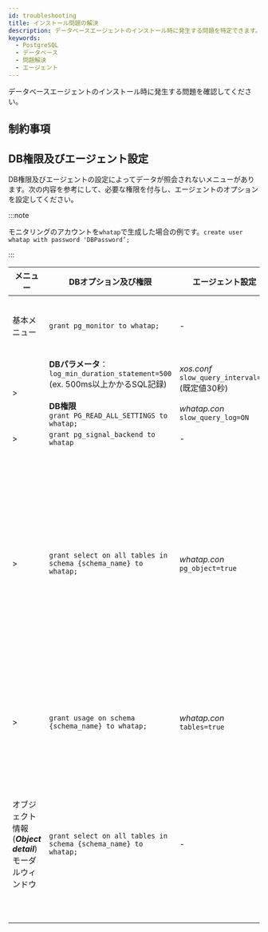 ```yaml
---
id: troubleshooting
title: インストール問題の解決
description: データベースエージェントのインストール時に発生する問題を特定できます。
keywords:
  - PostgreSQL
  - データベース
  - 問題解決
  - エージェント
---
```


データベースエージェントのインストール時に発生する問題を確認してください。


<Dbcheckfirewallsetting />


<Dbhowtocheckfirewal />

## 制約事項


<Dbmultiregioncantselectonepr />


<Dbcantuseduplicatedname />

## DB権限及びエージェント設定

DB権限及びエージェントの設定によってデータが照会されないメニューがあります。次の内容を参考にして、必要な権限を付与し、エージェントのオプションを設定してください。

:::note

モニタリングのアカウントを`whatap`で生成した場合の例です。`create user whatap with password 'DBPassword’;`

:::

| メニュー                                                                                                                | DBオプション及び権限                                                                                                                               | エージェント設定                                                                                        | 備考                                                                                                                                                                                                                          |
| ------------------------------------------------------------------------------------------------------------------- | ----------------------------------------------------------------------------------------------------------------------------------------- | ----------------------------------------------------------------------------------------------- | --------------------------------------------------------------------------------------------------------------------------------------------------------------------------------------------------------------------------- |
| 基本メニュー                                                                                                              | `grant pg_monitor to whatap;`                                                                                                             | -                                                                                               | PostgreSQL V2、DBXエージェントv1.6.15以降                                                                                                                                                                                            |
| <Cmdname sid="dashboard" className="uitext" /> &gt; <Cmdname sid="slow_query" className="uitext" />             | **DBパラメータ**：<br/>`log_min_duration_statement=500`<br/>(ex. 500ms以上かかるSQL記録)<br/><br/>**DB権限**<br/>`grant PG_READ_ALL_SETTINGS to whatap;` | *xos.conf*<br/>`slow_query_interval=30` (既定値30秒)<br/><br/>*whatap.con*<br/>`slow_query_log=ON` | -                                                                                                                                                                                                                           |
| <Cmdname sid="instance_monitoring" className="uitext" /> &gt; <Cmdname sid="session_kill" className="uitext" /> | `grant pg_signal_backend to whatap`                                                                                                       | -                                                                                               | -                                                                                                                                                                                                                           |
| <Cmdname sid="analysis" className="uitext" /> &gt; <Cmdname sid="TTL07249" className="uitext" />                | `grant select on all tables in schema {schema_name} to whatap;`                                                                           | *whatap.con*<br/>`pg_object=true`                                                              | DBXエージェントv1.6.15以降<br/>***Bloating***、***Age***タブの一覧は、権限及びエージェントオプションが設定されていてもしきい値(size、ratio)を超えない場合、データが照会されない可能性があります。                                                                                                   |
| <Cmdname sid="reportStat" className="uitext" /> &gt; <Cmdname sid="db_size_increase" className="uitext" />      | `grant usage on schema {schema_name} to whatap;`                                                                                          | *whatap.con*<br/>`tables=true`                                                                 | <Cmdname sid="db_size_increase" className="uitext" />メニュー画面の下のテーブルサイズを照会するために必要な権限です。                                                                                                                                       |
| オブジェクト情報(***Object detail***) モーダルウィンドウ                                                                             | `grant select on all tables in schema {schema_name} to whatap;`                                                                           | -                                                                                               | <Cmdname sid="TTL07249" className="uitext" />, <Cmdname sid="db_size_increase" className="uitext" />, <Cmdname sid="TTL06224" className="uitext" />(Plan) メニューでテーブル名をクリックすると表示されるポップアップウィンドウです。権限がない場合、Column listが照会されません。 |

